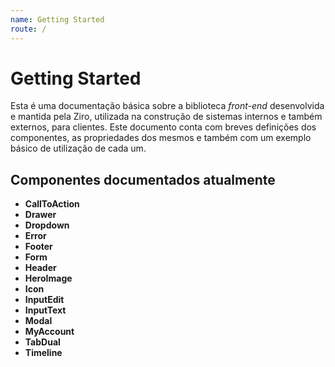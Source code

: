 ```yaml
---
name: Getting Started
route: /
---
```



# Getting Started

Esta é uma documentação básica sobre a biblioteca *front-end* desenvolvida e mantida pela Ziro, utilizada na construção de sistemas internos e também externos, para clientes. Este documento conta com breves definições dos componentes, as propriedades dos mesmos e também com um exemplo básico de utilização de cada um.

## Componentes documentados atualmente

- **CallToAction**
- **Drawer**
- **Dropdown**
- **Error**
- **Footer**
- **Form**
- **Header**
- **HeroImage**
- **Icon**
- **InputEdit**
- **InputText**
- **Modal**
- **MyAccount**
- **TabDual**
- **Timeline**